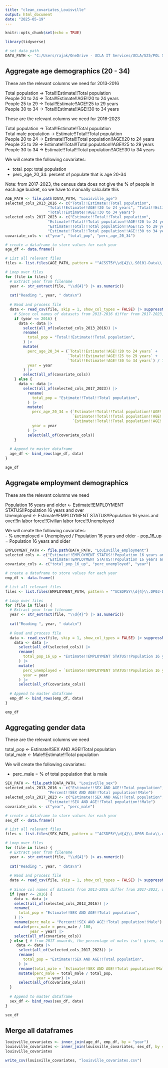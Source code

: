 ```yaml
---
title: "clean_covariates_Louisville"
output: html_document
date: "2025-05-19"
---
```


```r
knitr::opts_chunk$set(echo = TRUE)
```

```r
library(tidyverse)
```

```r
# set data path
DATA_PATH <- "C:/Users/rajak/OneDrive - UCLA IT Services/UCLA/S25/POL SCI 200C/Project"
```


## Aggregate age demographics (20 - 34)

These are the relevant columns we need for 2013-2016

Total population -> Total!!Estimate!!Total population  
People 20 to 24 -> Total!!Estimate!!AGE!!20 to 24 years  
People 25 to 29 -> Total!!Estimate!!AGE!!25 to 29 years  
People 30 to 34 -> Total!!Estimate!!AGE!!30 to 34 years  

These are the relevant columns we need for 2016-2023

Total population -> Total!!Estimate!!Total population  
Total male population -> Estimate!!Total!!Total population  
People 20 to 24 -> Estimate!!Total!!Total population!!AGE!!20 to 24 years
People 25 to 29 -> Estimate!!Total!!Total population!!AGE!!25 to 29 years
People 30 to 34 -> Estimate!!Total!!Total population!!AGE!!30 to 34 years


We will create the following covariates:  

- total_pop: total population  
- perc_age_20_34: percent of populate that is age 20-34

Note: from 2017-2023, the census data does not give the % of people in each age bucket, so we have to manually calculate this

```r
AGE_PATH <- file.path(DATA_PATH, "Louisville_age")
selected_cols_2013_2016 <- c("Total!!Estimate!!Total population", 
                   "Total!!Estimate!!AGE!!20 to 24 years", "Total!!Estimate!!AGE!!25 to 29 years",
                   "Total!!Estimate!!AGE!!30 to 34 years")
selected_cols_2017_2023 <- c("Estimate!!Total!!Total population", 
                   "Estimate!!Total!!Total population!!AGE!!20 to 24 years", 
                   "Estimate!!Total!!Total population!!AGE!!25 to 29 years",
                   "Estimate!!Total!!Total population!!AGE!!30 to 34 years")
covariate_cols <- c("year", "total_pop", "perc_age_20_34")

# create a dataframe to store values for each year
age_df <- data.frame()
```



```r
# List all relevant files
files <- list.files(AGE_PATH, pattern = "^ACSST5Y\\d{4}\\.S0101-Data\\.csv$", full.names = TRUE)

# Loop over files
for (file in files) {
  # Extract year from filename
  year <- str_extract(file, "\\d{4}") |> as.numeric()
  
  cat("Reading ", year, " data\n")
  
  # Read and process file
  data <- read_csv(file, skip = 1, show_col_types = FALSE) |> suppressMessages()
    # Since col names of datasets from 2013-2016 differ from 2017-2023, we need this logic to handle diff col names
    if (year <= 2016) { 
      data <- data |> 
        select(all_of(selected_cols_2013_2016)) |> 
        rename(
          total_pop = "Total!!Estimate!!Total population",
        ) |> 
        mutate(
          perc_age_20_34 = (`Total!!Estimate!!AGE!!20 to 24 years` + 
                            `Total!!Estimate!!AGE!!25 to 29 years` + 
                            `Total!!Estimate!!AGE!!30 to 34 years`) / 100,
          year = year
        ) |> 
        select(all_of(covariate_cols))
    } else { 
      data <- data |> 
        select(all_of(selected_cols_2017_2023)) |> 
          rename(
            total_pop = "Estimate!!Total!!Total population",
          ) |> 
          mutate(
            perc_age_20_34 = (`Estimate!!Total!!Total population!!AGE!!20 to 24 years` + 
                              `Estimate!!Total!!Total population!!AGE!!25 to 29 years` + 
                              `Estimate!!Total!!Total population!!AGE!!30 to 34 years`) / total_pop,
            year = year
          ) |> 
          select(all_of(covariate_cols))
    }
    
  # Append to master dataframe
  age_df <- bind_rows(age_df, data)
}
```

```r
age_df
```

## Aggregate employment demographics

These are the relevant columns we need

Population 16 years and older <- Estimate!!EMPLOYMENT STATUS!!Population 16 years and over    
Unemployed <- Estimate!!EMPLOYMENT STATUS!!Population 16 years and over!!In labor force!!Civilian labor force!!Unemployed  

We will create the following covariates:  
- % unemployed = Unemployed / Population 16 years and older
- pop_16_up = Population 16 years and older

```r
EMPLOYMENT_PATH <- file.path(DATA_PATH, "Louisville_employment")
selected_cols <- c("Estimate!!EMPLOYMENT STATUS!!Population 16 years and over", 
                   "Estimate!!EMPLOYMENT STATUS!!Population 16 years and over!!In labor force!!Civilian labor force!!Unemployed")
covariate_cols <- c("total_pop_16_up", "perc_unemployed", "year")

# create a dataframe to store values for each year
emp_df <- data.frame()
```

```r
# List all relevant files
files <- list.files(EMPLOYMENT_PATH, pattern = "^ACSDP5Y\\d{4}\\.DP03-Data\\.csv$", full.names = TRUE)

# Loop over files
for (file in files) {
  # Extract year from filename
  year <- str_extract(file, "\\d{4}") |> as.numeric()
  
  cat("Reading ", year, " data\n")
  
  # Read and process file
  data <- read_csv(file, skip = 1, show_col_types = FALSE) |> suppressMessages()
    data <- data |> 
      select(all_of(selected_cols)) |> 
      rename(
        total_pop_16_up = "Estimate!!EMPLOYMENT STATUS!!Population 16 years and over",
      ) |> 
      mutate(
        perc_unemployed = `Estimate!!EMPLOYMENT STATUS!!Population 16 years and over!!In labor force!!Civilian labor force!!Unemployed` / total_pop_16_up,
        year = year
      ) |> 
      select(all_of(covariate_cols))
  
  # Append to master dataframe
  emp_df <- bind_rows(emp_df, data)
}
```
```r
emp_df
```

## Aggregating gender data

These are the relevant columns we need

total_pop <- Estimate!!SEX AND AGE!!Total population  
total_male <- Male!!Estimate!!Total population

We will create the following covariates:

- perc_male = % of total population that is male

```r
SEX_PATH <- file.path(DATA_PATH, "Louisville_sex")
selected_cols_2013_2016 <- c("Estimate!!SEX AND AGE!!Total population", 
                   "Percent!!SEX AND AGE!!Total population!!Male")
selected_cols_2017_2023 <- c("Estimate!!SEX AND AGE!!Total population", 
                   "Estimate!!SEX AND AGE!!Total population!!Male")
covariate_cols <- c("year", "perc_male")

# create a dataframe to store values for each year
sex_df <- data.frame()
```

```r
# List all relevant files
files <- list.files(SEX_PATH, pattern = "^ACSDP5Y\\d{4}\\.DP05-Data\\.csv$", full.names = TRUE)

# Loop over files
for (file in files) {
  # Extract year from filename
  year <- str_extract(file, "\\d{4}") |> as.numeric()
  
  cat("Reading ", year, " data\n")
  
  # Read and process file
  data <- read_csv(file, skip = 1, show_col_types = FALSE) |> suppressMessages()
  
  # Since col names of datasets from 2013-2016 differ from 2017-2023, we need this logic to handle diff col names
  if (year <= 2016) { 
    data <- data |> 
    select(all_of(selected_cols_2013_2016)) |> 
    rename(
      total_pop = "Estimate!!SEX AND AGE!!Total population",
    ) |> 
    rename(perc_male = "Percent!!SEX AND AGE!!Total population!!Male") |> 
    mutate(perc_male = perc_male / 100,
           year = year) |> 
    select(all_of(covariate_cols))
  } else { # from 2017 onwards, the percentage of males isn't given, so we calculate it from scratch
     data <- data |> 
      select(all_of(selected_cols_2017_2023)) |> 
      rename(
        total_pop = "Estimate!!SEX AND AGE!!Total population",
      ) |> 
      rename(total_male = `Estimate!!SEX AND AGE!!Total population!!Male`) |> 
      mutate(perc_male = total_male / total_pop,
              year = year) |> 
      select(all_of(covariate_cols))
  }
    
  # Append to master dataframe
  sex_df <- bind_rows(sex_df, data)
}
```
```r
sex_df
```

## Merge all dataframes

```r
louisville_covariates <- inner_join(age_df, emp_df, by = "year")
louisville_covariates <- inner_join(louisville_covariates, sex_df, by = "year")
louisville_covariates
```
```r
write_csv(louisville_covariates, "louisville_covariates.csv")
```